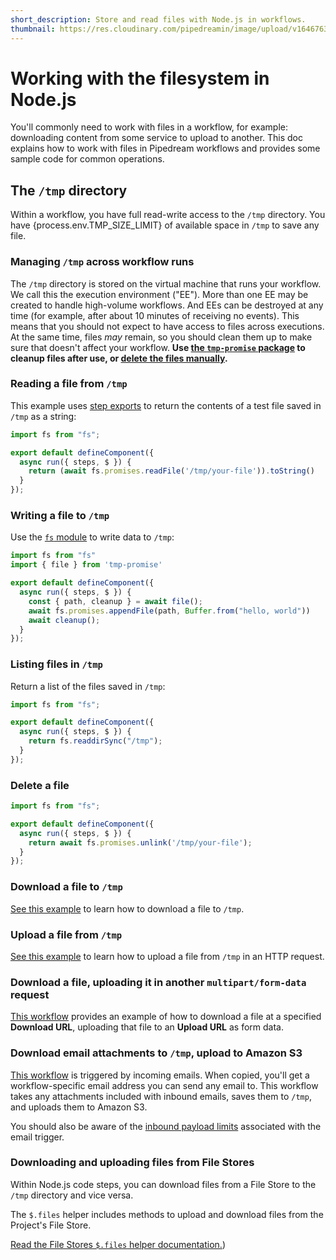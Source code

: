 ```yaml
---
short_description: Store and read files with Node.js in workflows.
thumbnail: https://res.cloudinary.com/pipedreamin/image/upload/v1646763737/docs/icons/icons8-opened-folder_y60u9l.svg
---
```


# Working with the filesystem in Node.js

You'll commonly need to work with files in a workflow, for example: downloading content from some service to upload to another. This doc explains how to work with files in Pipedream workflows and provides some sample code for common operations.



## The `/tmp` directory

Within a workflow, you have full read-write access to the `/tmp` directory. You have {process.env.TMP_SIZE_LIMIT} of available space in `/tmp` to save any file.

### Managing `/tmp` across workflow runs

The `/tmp` directory is stored on the virtual machine that runs your workflow. We call this the execution environment ("EE"). More than one EE may be created to handle high-volume workflows. And EEs can be destroyed at any time (for example, after about 10 minutes of receiving no events). This means that you should not expect to have access to files across executions. At the same time, files _may_ remain, so you should clean them up to make sure that doesn't affect your workflow. **Use [the `tmp-promise` package](https://github.com/benjamingr/tmp-promise) to cleanup files after use, or [delete the files manually](#delete-a-file).**

### Reading a file from `/tmp`

This example uses [step exports](/core/#step-exports) to return the contents of a test file saved in `/tmp` as a string:

```javascript
import fs from "fs";

export default defineComponent({
  async run({ steps, $ }) {
    return (await fs.promises.readFile('/tmp/your-file')).toString()
  }
});
```

### Writing a file to `/tmp`

Use the [`fs` module](https://nodejs.org/api/fs.html) to write data to `/tmp`:

```javascript
import fs from "fs"
import { file } from 'tmp-promise'

export default defineComponent({
  async run({ steps, $ }) {
    const { path, cleanup } = await file();
    await fs.promises.appendFile(path, Buffer.from("hello, world"))
    await cleanup();
  }
});
```

### Listing files in `/tmp`

Return a list of the files saved in `/tmp`:

```javascript
import fs from "fs";

export default defineComponent({
  async run({ steps, $ }) {
    return fs.readdirSync("/tmp");
  }
});
```

### Delete a file

```javascript
import fs from "fs";

export default defineComponent({
  async run({ steps, $ }) {
    return await fs.promises.unlink('/tmp/your-file');
  }
});
```

### Download a file to `/tmp`

[See this example](/core/workflows/code/nodejs/http-requests/#download-a-file-to-the-tmp-directory) to learn how to download a file to `/tmp`.

### Upload a file from `/tmp`

[See this example](/core/workflows/code/nodejs/http-requests/#upload-a-file-from-the-tmp-directory) to learn how to upload a file from `/tmp` in an HTTP request.

### Download a file, uploading it in another `multipart/form-data` request

[This workflow](https://pipedream.com/@dylburger/download-file-then-upload-file-via-multipart-form-data-request-p_QPCx7p/edit) provides an example of how to download a file at a specified **Download URL**, uploading that file to an **Upload URL** as form data.

### Download email attachments to `/tmp`, upload to Amazon S3

[This workflow](https://pipedream.com/@dylan/upload-email-attachments-to-s3-p_V9CGAQ/edit) is triggered by incoming emails. When copied, you'll get a workflow-specific email address you can send any email to. This workflow takes any attachments included with inbound emails, saves them to `/tmp`, and uploads them to Amazon S3.

You should also be aware of the [inbound payload limits](/core/limits/#email-triggers) associated with the email trigger.

### Downloading and uploading files from File Stores

Within Node.js code steps, you can download files from a File Store to the `/tmp` directory and vice versa.

The `$.files` helper includes methods to upload and download files from the Project's File Store.

[Read the File Stores `$.files` helper documentation.](/core/data-management/file-stores/#managing-file-stores-from-workflows))
